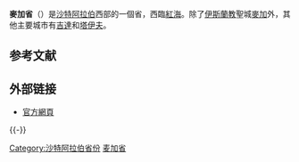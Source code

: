 {{Infobox settlement
| country = 沙特阿拉伯
| div_name = 麥加省<br />{{lang|ar|منطقة مكة|}}
|  image_map = Makkah in Saudi Arabia.svg
| capital = [[麥加|麥加]]
|latd=21.5|longd=41.0
| pop_year = 2010
| population = 6,915,006
| area = 153,148
| density = 45.15
| languages = [[阿拉伯语|阿拉伯语]]
| time_zone = [[UTC+3|UTC+3]]
}}
'''麥加省'''（{{lang-ar|منطقة مكة|}}）是[[沙特阿拉伯|沙特阿拉伯]]西部的一個省，西臨[[紅海|紅海]]。除了[[伊斯蘭教|伊斯蘭教]]聖城[[麥加|麥加]]外，其他主要城市有[[吉達|吉達]]和[[塔伊夫|塔伊夫]]。

== 参考文献 ==
{{Reflist}}

== 外部链接 ==
* [http://www.makkah.gov.sa/ 官方網頁]{{Wayback|url=http://www.makkah.gov.sa/ |date=20100131214524 }}{{ar icon}}{{en icon}}

{{-}}
{{沙特阿拉伯省份}}

{{DEFAULTSORT:Makkah}}
[[Category:沙特阿拉伯省份|Category:沙特阿拉伯省份]]
[[Category:麦加省|]]

{{沙特阿拉伯小作品}}